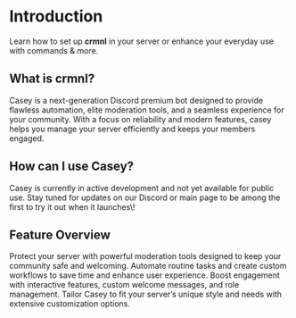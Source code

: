 # Introduction

Learn how to set up **crmnl** in your server or enhance your everyday use with commands & more.

## What is crmnl?

<Info>
  Casey is a next-generation Discord premium bot designed to provide flawless automation, elite moderation tools, and a seamless experience for your community. With a focus on reliability and modern features, casey helps you manage your server efficiently and keeps your members engaged.
</Info>

## How can I use Casey?

<Warning>
  Casey is currently in active development and not yet available for public use. Stay tuned for updates on our Discord or main page to be among the first to try it out when it launches\!
</Warning>

## Feature Overview

<CardGroup cols={2}>
  <Card title="Advanced Moderation" icon="shield">
    Protect your server with powerful moderation tools designed to keep your community safe and welcoming.
  </Card>
  <Card title="Automation" icon="robot">
    Automate routine tasks and create custom workflows to save time and enhance user experience.
  </Card>
  <Card title="Community Engagement" icon="sparkles">
    Boost engagement with interactive features, custom welcome messages, and role management.
  </Card>
  <Card title="Customization" icon="sparkles">
    Tailor Casey to fit your server’s unique style and needs with extensive customization options.
  </Card>
</CardGroup>